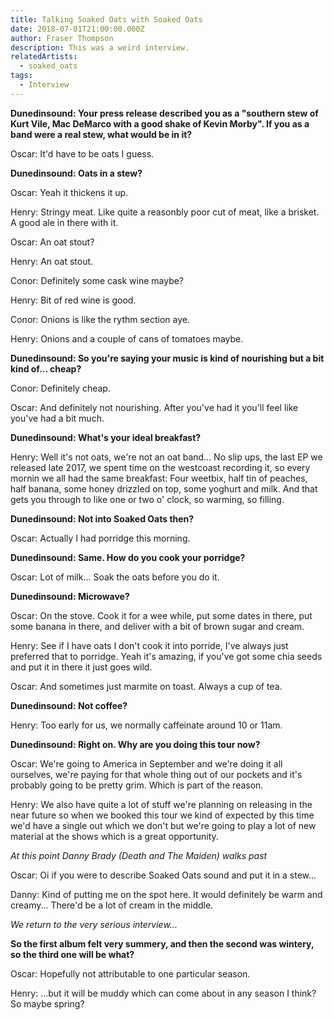 ```yaml
---
title: Talking Soaked Oats with Soaked Oats
date: 2018-07-01T21:00:00.000Z
author: Fraser Thompson
description: This was a weird interview.
relatedArtists:
  - soaked_oats
tags:
  - Interview
---
```



**Dunedinsound: Your press release described you as a "southern stew of Kurt Vile, Mac DeMarco with a good shake of Kevin Morby". If you as a band were a real stew, what would be in it?**

Oscar: It'd have to be oats I guess.

**Dunedinsound: Oats in a stew?**

Oscar: Yeah it thickens it up.

Henry: Stringy meat. Like quite a reasonbly poor cut of meat, like a brisket. A good ale in there with it.

Oscar: An oat stout?

Henry: An oat stout.

Conor: Definitely some cask wine maybe?

Henry: Bit of red wine is good.

Conor: Onions is like the rythm section aye.

Henry: Onions and a couple of cans of tomatoes maybe.

**Dunedinsound: So you're saying your music is kind of nourishing but a bit kind of... cheap?**

Conor: Definitely cheap.

Oscar: And definitely not nourishing. After you've had it you'll feel like you've had a bit much.

**Dunedinsound: What's your ideal breakfast?**

Henry: Well it's not oats, we're not an oat band... No slip ups, the last EP we released late 2017, we spent time on the westcoast recording it, so every mornin we all had the same breakfast: Four weetbix, half tin of peaches, half banana, some honey drizzled on top, some yoghurt and milk. And that gets you through to like one or two o' clock, so warming, so filling.

**Dunedinsound: Not into Soaked Oats then?**

Oscar: Actually I had porridge this morning.

**Dunedinsound: Same. How do you cook your porridge?**

Oscar: Lot of milk... Soak the oats before you do it.

**Dunedinsound: Microwave?**

Oscar: On the stove. Cook it for a wee while, put some dates in there, put some banana in there, and deliver with a bit of brown sugar and cream.

Henry: See if I have oats I don't cook it into porride, I've always just preferred that to porridge. Yeah it's amazing, if you've got some chia seeds and put it in there it just goes wild.

Oscar: And sometimes just marmite on toast. Always a cup of tea.

**Dunedinsound: Not coffee?**

Henry: Too early for us, we normally caffeinate around 10 or 11am.

**Dunedinsound: Right on. Why are you doing this tour now?**

Oscar: We're going to America in September and we're doing it all ourselves, we're paying for that whole thing out of our pockets and it's probably going to be pretty grim. Which is part of the reason.

Henry: We also have quite a lot of stuff we're planning on releasing in the near future so when we booked this tour we kind of expected by this time we'd have a single out which we don't but we're going to play a lot of new material at the shows which is a great opportunity.

_At this point Danny Brady (Death and The Maiden) walks past_

Oscar: Oi if you were to describe Soaked Oats sound and put it in a stew...

Danny: Kind of putting me on the spot here. It would definitely be warm and creamy... There'd be a lot of cream in the middle.

_We return to the very serious interview..._

**So the first album felt very summery, and then the second was wintery, so the third one will be what?**

Oscar: Hopefully not attributable to one particular season.

Henry: ...but it will be muddy which can come about in any season I think? So maybe spring?
